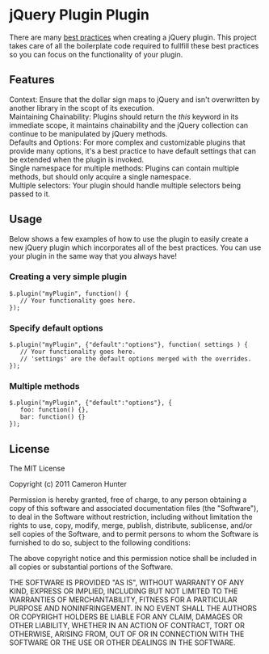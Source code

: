 = jQuery Plugin Plugin =

There are many [http://docs.jquery.com/Plugins/Authoring best practices] when creating a jQuery plugin. This project takes care of all the boilerplate code required to fullfill these best practices so you can focus on the functionality of your plugin. 

== Features ==

;Context: Ensure that the dollar sign maps to jQuery and isn't overwritten by another library in the scopt of its execution.
;Maintaining Chainability: Plugins should return the ''this'' keyword in its immediate scope, it maintains chainability and the jQuery collection can continue to be manipulated by jQuery methods.
;Defaults and Options: For more complex and customizable plugins that provide many options, it's a best practice to have default settings that can be extended when the plugin is invoked.
;Single namespace for multiple methods: Plugins can contain multiple methods, but should only acquire a single namespace.
;Multiple selectors: Your plugin should handle multiple selectors being passed to it.

== Usage ==

Below shows a few examples of how to use the plugin to easily create a new jQuery plugin which incorporates all of the best practices. You can use your plugin in the same way that you always have!

=== Creating a very simple plugin ===

 $.plugin("myPlugin", function() {
 	// Your functionality goes here.
 });

=== Specify default options ===

 $.plugin("myPlugin", {"default":"options"}, function( settings ) {
 	// Your functionality goes here.
 	// 'settings' are the default options merged with the overrides.
 });

=== Multiple methods ===

 $.plugin("myPlugin", {"default":"options"}, {
 	foo: function() {},
 	bar: function() {}
 });

== License ==
The MIT License

Copyright (c) 2011 Cameron Hunter

Permission is hereby granted, free of charge, to any person obtaining a copy
of this software and associated documentation files (the "Software"), to deal
in the Software without restriction, including without limitation the rights
to use, copy, modify, merge, publish, distribute, sublicense, and/or sell
copies of the Software, and to permit persons to whom the Software is
furnished to do so, subject to the following conditions:

The above copyright notice and this permission notice shall be included in
all copies or substantial portions of the Software.

THE SOFTWARE IS PROVIDED "AS IS", WITHOUT WARRANTY OF ANY KIND, EXPRESS OR
IMPLIED, INCLUDING BUT NOT LIMITED TO THE WARRANTIES OF MERCHANTABILITY,
FITNESS FOR A PARTICULAR PURPOSE AND NONINFRINGEMENT. IN NO EVENT SHALL THE
AUTHORS OR COPYRIGHT HOLDERS BE LIABLE FOR ANY CLAIM, DAMAGES OR OTHER
LIABILITY, WHETHER IN AN ACTION OF CONTRACT, TORT OR OTHERWISE, ARISING FROM,
OUT OF OR IN CONNECTION WITH THE SOFTWARE OR THE USE OR OTHER DEALINGS IN
THE SOFTWARE.
